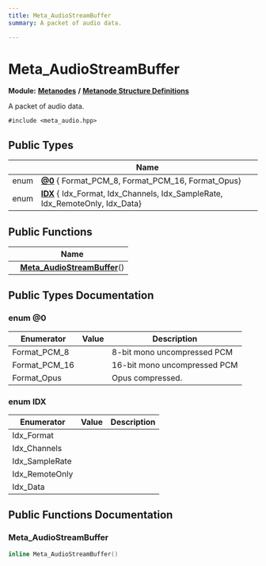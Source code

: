 ```yaml
---
title: Meta_AudioStreamBuffer
summary: A packet of audio data. 

---
```


# Meta_AudioStreamBuffer

**Module:** **[Metanodes](../Modules/group__api__metanodes.mdx)** **/** **[Metanode Structure Definitions](../Modules/group__api__metadefs.mdx)**



A packet of audio data. 


`#include <meta_audio.hpp>`

## Public Types

|                | Name           |
| -------------- | -------------- |
| enum| **[@0](../Classes/struct_meta___audio_stream_buffer.mdx#enum-@0)** { Format_PCM_8, Format_PCM_16, Format_Opus} |
| enum| **[IDX](../Classes/struct_meta___audio_stream_buffer.mdx#enum-idx)** { Idx_Format, Idx_Channels, Idx_SampleRate, Idx_RemoteOnly, Idx_Data} |

## Public Functions

|                | Name           |
| -------------- | -------------- |
| | **[Meta_AudioStreamBuffer](../Classes/struct_meta___audio_stream_buffer.mdx#meta-audiostreambuffer)**() |

## Public Types Documentation

### enum @0

| Enumerator | Value | Description |
| ---------- | ----- | ----------- |
| Format_PCM_8 | | 8-bit mono uncompressed PCM   |
| Format_PCM_16 | | 16-bit mono uncompressed PCM   |
| Format_Opus | | Opus compressed.   |




### enum IDX

| Enumerator | Value | Description |
| ---------- | ----- | ----------- |
| Idx_Format | |   |
| Idx_Channels | |   |
| Idx_SampleRate | |   |
| Idx_RemoteOnly | |   |
| Idx_Data | |   |




## Public Functions Documentation

### Meta_AudioStreamBuffer

```cpp
inline Meta_AudioStreamBuffer()
```


